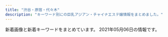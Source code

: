 ```yaml
---
title: "渋谷・原宿・代々木"
description: "キーワード別にの巨乳アジアン・チャイナエステ嬢情報をまとめました。"
---
```


新着画像と新着キーワードをまとめています。
2021年05月06日の情報です。

<DmmAffiliateIns />
<KeywordTable
  shops={
    [
    {
        "keywords": {},
        "url": "http://www.kaede-es.club/",
        "name": "\u6953",
        "station": "JR\u4ee3\u3005\u6728\u99c5",
        "img_links": [
            "http://www.kaede-es.club/images/index-tiba_04.jpg",
            "http://www.kaede-es.club/images/shop/DSC_0086-300x199.jpg",
            "http://www.kaede-es.club/images/index-tiba_10.jpg",
            "http://www.kaede-es.club/images/index-tiba_13.jpg",
            "http://www.kaede-es.club/images/nav/nav-staff.jpg",
            "http://www.kaede-es.club/images/nav/nav-job.jpg",
            "http://www.kaede-es.club/images/index-tiba_09.jpg",
            "http://www.kaede-es.club/images/staff/2/hana.jpg",
            "http://www.kaede-es.club/psd/off2-1.jpg",
            "http://www.kaede-es.club/images/staff/2/momo.jpg",
            "http://www.kaede-es.club/images/shop/DSC_0998-199x300.jpg",
            "http://www.kaede-es.club/images/staff/2/riri.jpg",
            "http://www.kaede-es.club/images/staff/6.jpg",
            "http://www.kaede-es.club/images/t-off-ico.jpg",
            "http://www.kaede-es.club/images/staff/2/7.jpg",
            "http://www.kaede-es.club/css/2.jpeg",
            "http://www.kaede-es.club/images/staff/neinei2.jpg",
            "http://www.kaede-es.club/images/staff/mimi.jpg",
            "http://www.kaede-es.club/images/index-tiba_02.jpg",
            "http://www.kaede-es.club/images/shop/DSC_0087-221x300.jpg",
            "http://www.kaede-es.club/images/staff/miki.jpg",
            "http://www.kaede-es.club/images/staff/4/yuyu2.jpg",
            "http://www.kaede-es.club/images/staff/4/sati.jpg",
            "http://www.kaede-es.club/psd/off32.jpg",
            "http://www.kaede-es.club/images/nav/nav-sys.jpg"
        ]
    },
    {
        "img_links": [
            "http://www.sarara-es.xyz/files/006.jpg",
            "http://www.sarara-es.xyz/files/003.jpg",
            "http://www.sarara-es.xyz/images/shop/shop02.jpg",
            "http://www.sarara-es.xyz/images/s_link.png",
            "http://www.sarara-es.xyz/files/004.jpg",
            "http://www.sarara-es.xyz/files/002.jpg",
            "http://www.sarara-es.xyz/images/shop/shop03.jpg",
            "http://www.sarara-es.xyz/images/r4.jpg",
            "http://www.sarara-es.xyz/files/001.jpg",
            "http://www.sarara-es.xyz/images/end.png",
            "http://www.sarara-es.xyz/images/top.png",
            "http://www.sarara-es.xyz/images/shop/shop01.jpg",
            "http://www.sarara-es.xyz/images/news.png",
            "http://www.sarara-es.xyz/images/pick.png",
            "http://www.sarara-es.xyz/images/shop/shop04.jpg",
            "http://www.sarara-es.xyz/images/r1.jpg",
            "http://www.sarara-es.xyz/images/face.png",
            "http://www.sarara-es.xyz/images/r2.jpg",
            "http://www.sarara-es.xyz/images/r5.jpg",
            "http://www.sarara-es.xyz/images/s_staff.png",
            "http://www.sarara-es.xyz/files/005.jpg",
            "http://www.sarara-es.xyz/images/bj2.jpg"
        ],
        "name": "Honey",
        "station": "JR\u6e0b\u8c37\u99c5\u30cf\u30c1\u516c\u53e3",
        "url": "http://www.sarara-es.xyz",
        "keywords": {
            "87": 1,
            "86": 2,
            "C": 3,
            "85": 3,
            "D": 3
        }
    },
    {
        "img_links": [
            "http://angel.est.cm/photos/sites/23/2019/05/2019051010094748.jpg",
            "http://angel.est.cm/photos/sites/23/2019/11/2019110102361631.jpg",
            "http://angel.est.cm/photos/sites/23/2016/08/staff2.jpg",
            "http://angel.est.cm/img/r1.jpg",
            "http://angel.est.cm/photos/sites/23/2019/05/2019051010094759.jpg",
            "http://angel.est.cm/img/top.png",
            "http://angel.est.cm/photos/sites/23/2019/05/2019051010094757.jpg",
            "http://angel.est.cm/photos/sites/23/2018/10/2018100318475591.jpg",
            "http://angel.est.cm/img/r2.jpg",
            "http://angel.est.cm/img/r3.jpg",
            "http://angel.est.cm/photos/sites/23/2019/05/2019051010094797.jpg",
            "http://angel.est.cm/img/footer.png",
            "http://angel.est.cm/img/r4.jpg"
        ],
        "name": "Angel",
        "station": "JR\u6e0b\u8c37\u99c5\u5bae\u76ca\u5742\u53e3",
        "url": "http://angel.est.cm/",
        "keywords": {
            "C": 2,
            "88": 2,
            "D": 8,
            "E": 4,
            "87": 6,
            "86": 6
        }
    },
    {
        "keywords": {
            "D": 4,
            "88": 5,
            "C": 17,
            "E": 2,
            "F": 1,
            "86": 3,
            "85": 4,
            "87": 5
        },
        "url": "http://awaawa-fairy.work/",
        "station": "JR\u6e0b\u8c37\u99c5\u897f\u53e3",
        "img_links": [
            "http://awaawa-fairy.work/sp/img/t-s.jpg",
            "http://awaawa-fairy.work/sp/img/info.jpg",
            "http://awaawa-fairy.work/img/mo.png",
            "http://awaawa-fairy.work/img/head.png",
            "http://awaawa-fairy.work/img/sta27.png",
            "http://awaawa-fairy.work/img/st18.png",
            "http://awaawa-fairy.work/img/st28.png",
            "http://awaawa-fairy.work/img/st018.png",
            "http://awaawa-fairy.work/sp/img/pic.jpg",
            "http://awaawa-fairy.work/img/sta22.png",
            "http://awaawa-fairy.work/sp/img/sys.jpg",
            "http://awaawa-fairy.work/sp/img/sta22.png",
            "http://awaawa-fairy.work/sp/img/p-15.png",
            "http://awaawa-fairy.work/sp/img/p-29.png",
            "http://awaawa-fairy.work/img/st17.png",
            "http://awaawa-fairy.work/sp/img/sta18.png",
            "http://awaawa-fairy.work/sp/img/t-o.jpg",
            "http://awaawa-fairy.work/sp/img/t-a.jpg",
            "http://awaawa-fairy.work/img/st22.png",
            "http://awaawa-fairy.work/sp/img/add.jpg",
            "http://awaawa-fairy.work/img/bottom.png",
            "http://awaawa-fairy.work/img/st15.png",
            "http://awaawa-fairy.work/sp/img/sta29.png",
            "http://awaawa-fairy.work/img/sta17.png",
            "http://awaawa-fairy.work/img/nos.png",
            "http://awaawa-fairy.work/sp/img/sta17.png",
            "http://awaawa-fairy.work/sp/img/time.jpg",
            "http://awaawa-fairy.work/img/sta29.png",
            "http://awaawa-fairy.work/img/sta18.png",
            "http://awaawa-fairy.work/sp/img/sta15.png",
            "http://awaawa-fairy.work/img/sta26.png",
            "http://awaawa-fairy.work/sp/img/tit.jpg",
            "http://awaawa-fairy.work/sp/img/sta26.png",
            "http://awaawa-fairy.work/sp/img/sta28.png",
            "http://awaawa-fairy.work/img/st017.png",
            "http://awaawa-fairy.work/sp/img/line.jpg",
            "http://awaawa-fairy.work/img/st26.png",
            "http://awaawa-fairy.work/sp/img/p-26.png",
            "http://awaawa-fairy.work/img/st4.png",
            "http://awaawa-fairy.work/sp/img/sta27.png",
            "http://awaawa-fairy.work/sp/img/t-t.jpg",
            "http://awaawa-fairy.work/sp/img/tel.jpg",
            "http://awaawa-fairy.work/sp/img/botton.jpg",
            "http://awaawa-fairy.work/img/st27.png",
            "http://awaawa-fairy.work/sp/img/p-27.png",
            "http://awaawa-fairy.work/sp/img/pc.jpg",
            "http://awaawa-fairy.work/sp/img/t-r.jpg",
            "http://awaawa-fairy.work/img/sta28.png",
            "http://awaawa-fairy.work/img/sta15.png",
            "http://awaawa-fairy.work/sp/img/mv.jpg",
            "http://awaawa-fairy.work/img/st29.png"
        ],
        "name": "\u6ce1\u6ce1\u30d5\u30a7\u30a2\u30ea\u30fc"
    },
    {
        "station": "JR\u6e0b\u8c37\u99c5\u30cf\u30c1\u516c\u53e3",
        "url": "http://www.ogon.work/",
        "name": "\u9ec4\u91d1\u6d77\u5cb8",
        "img_links": [
            "http://www.ogon.work/img/bana02.jpg",
            "http://www.ogon.work/staff/ai1.jpg",
            "http://www.ogon.work/staff/ai3.jpg",
            "http://www.ogon.work/img/contentsbottom.png",
            "http://www.ogon.work/staff/ayumi2.jpg",
            "http://www.ogon.work/staff/aya2.jpg",
            "http://www.ogon.work/staff/momo1.jpg",
            "http://www.ogon.work/img/icon/new.jpg",
            "http://www.ogon.work/img/bana03.jpg",
            "http://www.ogon.work/img/interior.jpg",
            "http://www.ogon.work/staff/aya3.jpg",
            "http://www.ogon.work/staff/ai2.jpg",
            "http://www.ogon.work/staff/aya1.jpg",
            "http://www.ogon.work/staff/ayumi1.jpg",
            "http://www.ogon.work/staff/ayumi3.jpg",
            "http://www.ogon.work/img/s/s_qa.png",
            "http://www.ogon.work/staff/yuki2.jpg",
            "http://www.ogon.work/staff/hana1.jpg",
            "http://www.ogon.work/staff/yuki1.jpg"
        ],
        "keywords": {
            "87": 13,
            "C": 60,
            "86": 13,
            "D": 16,
            "E": 7,
            "84": 53
        }
    },
    {
        "station": "JR\u6e0b\u8c37\u99c5\u6771\u53e3",
        "name": "\u68ee\u306e\u9999",
        "keywords": {
            "87": 8,
            "C": 19,
            "86": 12,
            "85": 4,
            "D": 24,
            "83": 4
        },
        "img_links": [
            "http://kokoronosato.tyo.cm/photos/sites/15/2020/08/2020082205444661.jpg",
            "http://kokoronosato.tyo.cm/photos/sites/15/2019/07/2019072809470568.jpg",
            "http://kokoronosato.tyo.cm/images/themes/pink/s_staff.png",
            "http://kokoronosato.tyo.cm/link/88x31b.jpg",
            "http://kokoronosato.tyo.cm/images/themes/pink/line.png",
            "http://menlog.net/link/menlog8831.jpg",
            "http://kokoronosato.tyo.cm/images/themes/pink/r3.jpg",
            "http://kokoronosato.tyo.cm/photos/sites/15/2019/07/2019072809465934.jpg",
            "http://kokoronosato.tyo.cm/photos/sites/15/2020/08/2020082205444313.jpg",
            "http://kokoronosato.tyo.cm/images/themes/pink/s_ranking.png",
            "http://kokoronosato.tyo.cm/images/themes/pink/s_news.png",
            "http://kokoronosato.tyo.cm/link/esthelove88-31.jpg",
            "http://kokoronosato.tyo.cm/link/walker88.jpg",
            "http://kokoronosato.tyo.cm/images/themes/pink/s_link.png",
            "http://kokoronosato.tyo.cm/link/8831.jpg",
            "http://kokoronosato.tyo.cm/images/themes/pink/s_newface.png",
            "http://kokoronosato.tyo.cm/link/massage-de_88_31.jpg",
            "http://kokoronosato.tyo.cm/images/room1.jpg",
            "http://kokoronosato.tyo.cm/photos/sites/15/2020/08/2020082205443766.jpg",
            "http://kokoronosato.tyo.cm/images/themes/pink/no2.png",
            "http://kokoronosato.tyo.cm/images/themes/pink/s_pickup.png",
            "http://kokoronosato.tyo.cm/photos/sites/15/2020/08/2020082203150030.jpg",
            "http://kokoronosato.tyo.cm/images/themes/pink/mobile.jpg",
            "http://kokoronosato.tyo.cm/images/room4.jpg",
            "http://kokoronosato.tyo.cm/images/themes/pink/no1.png",
            "http://kokoronosato.tyo.cm/link/e0016.jpg",
            "http://kokoronosato.tyo.cm/images/room2.jpg",
            "http://kokoronosato.tyo.cm/photos/sites/15/2019/07/2019072809450776.jpg",
            "http://kokoronosato.tyo.cm/photos/sites/15/2019/07/2019072809445954.jpg",
            "http://kokoronosato.tyo.cm/images/room3.jpg",
            "http://kokoronosato.tyo.cm/photos/sites/15/2020/08/2020082203135850.jpg"
        ],
        "url": "http://kokoronosato.tyo.cm/"
    },
    {
        "img_links": [
            "http://www.e-god.work/images/info.jpg",
            "http://www.e-god.work/images/news.jpg",
            "http://www.e-god.work/images/interior_t.jpg",
            "http://www.e-god.work/images/sys1.jpg",
            "http://www.e-god.work/images/2.jpg",
            "http://www.e-god.work/img/yuki1.jpg",
            "http://www.e-god.work/img/koko1.jpg",
            "http://www.e-god.work/images/1.jpg",
            "http://www.e-god.work/images/4.jpg",
            "http://www.e-god.work/img/zb.jpg",
            "http://www.e-god.work/images/mobile.jpg",
            "http://www.e-god.work/img/koko2.jpg",
            "http://www.e-god.work/images/sys2.jpg",
            "http://www.e-god.work/images/tel.jpg",
            "http://www.e-god.work/images/int1.jpg",
            "http://www.e-god.work/images/head.jpg",
            "http://www.e-god.work/images/staff_t.jpg",
            "http://www.e-god.work/images/ais.jpg",
            "http://www.e-god.work/images/int2.jpg",
            "http://www.e-god.work/img/eri1.jpg",
            "http://www.e-god.work/images/line.png"
        ],
        "station": "JR\u6e0b\u8c37\u99c5\u30cf\u30c1\u516c\u53e3",
        "url": "http://www.e-god.work/",
        "keywords": {},
        "name": "\u30b9\u30ef\u30f3"
    },
    {
        "url": "http://www.aixin.co.jp/",
        "keywords": {},
        "station": "JR\u6e0b\u8c37\u99c5",
        "img_links": [
            "http://www.aixin.co.jp/images/costume/3.png",
            "http://www.aixin.co.jp/images/wanted/wanted.png",
            "http://www.aixin.co.jp/images/staff/mika2/1.png",
            "http://www.aixin.co.jp/images/map/google.png",
            "http://www.aixin.co.jp/images/staff/rara/rara.png",
            "http://www.aixin.co.jp/images/staff/miya/miya.jpg",
            "http://www.aixin.co.jp/images/costume/6.png",
            "http://www.aixin.co.jp/images/costume/7.png",
            "http://www.aixin.co.jp/images/staff/eri/eri.png",
            "http://www.aixin.co.jp/images/staff/mika2/2.png",
            "http://www.aixin.co.jp/images/price/aroma.jpg",
            "http://www.aixin.co.jp/images/staff/akane/akane.png",
            "http://www.aixin.co.jp/images/costume/2.png",
            "http://www.aixin.co.jp/images/costume/4.png",
            "http://www.aixin.co.jp/images/staff/miki/miki.jpg",
            "http://www.aixin.co.jp/images/staff/ruru2/ruru2.jpg",
            "http://www.aixin.co.jp/images/price/hirou.jpg",
            "http://www.aixin.co.jp/images/staff/yuzu/yuzu.jpg",
            "http://www.aixin.co.jp/images/staff/aki/aki.png",
            "http://www.aixin.co.jp/images/staff/yui2/yui2.png",
            "http://www.aixin.co.jp/images/staff/koko/koko.png",
            "http://www.aixin.co.jp/images/costume/1.png",
            "http://www.aixin.co.jp/images/staff/haruka2/haruka2.png",
            "http://www.aixin.co.jp/images/staff/miharu/miharu.png",
            "http://www.aixin.co.jp/images/price/long.jpg",
            "http://www.aixin.co.jp/images/top_pic/top2.jpg",
            "http://www.aixin.co.jp/images/staff/chiemi/1.jpg",
            "http://www.aixin.co.jp/images/staff/chiemi/chiemi.jpg",
            "http://www.aixin.co.jp/images/staff/sara/sara.jpg",
            "http://www.aixin.co.jp/images/staff/miya/1.jpg",
            "http://www.aixin.co.jp/images/staff/ayaka/1.jpg",
            "http://www.aixin.co.jp/images/staff/ayaka/ayaka.jpg",
            "http://www.aixin.co.jp/images/staff/ran/ran.png",
            "http://www.aixin.co.jp/images/staff/ruri2/ruri2.png",
            "http://www.aixin.co.jp/images/staff/mika2/mika2.png",
            "http://www.aixin.co.jp/images/price/tokusen.jpg",
            "http://www.aixin.co.jp/images/top/top.jpg",
            "http://www.aixin.co.jp/images/staff/miki/2.jpg",
            "http://www.aixin.co.jp/images/staff/sara/1.jpg",
            "http://www.aixin.co.jp/images/staff/mimi2/mimi2.png",
            "http://www.aixin.co.jp/images/staff/yuzu/2.jpg",
            "http://www.aixin.co.jp/images/staff/ruru2/2.jpg",
            "http://www.aixin.co.jp/images/staff/mirai/mirai.png"
        ],
        "name": "\u30a2\u30a4\u30b7\u30f3"
    }
]
}
/>
<DmmAffiliateScript />
